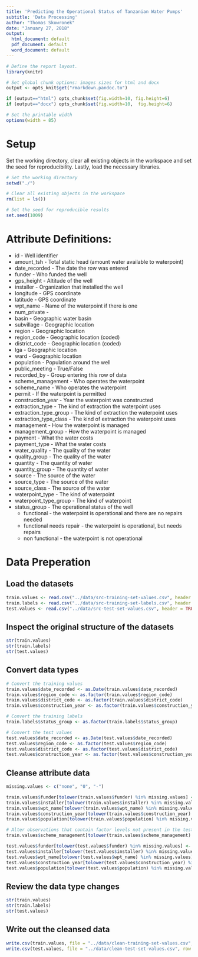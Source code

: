 ```yaml
---
title: 'Predicting the Operational Status of Tanzanian Water Pumps'
subtitle: 'Data Processing'
author: "Thomas Skowronek"
date: "January 27, 2018"
output:
  html_document: default
  pdf_document: default
  word_document: default
---
```



```r
# Define the report layout.
library(knitr)

# Set global chunk options: images sizes for html and docx
output <- opts_knit$get("rmarkdown.pandoc.to")

if (output=="html") opts_chunk$set(fig.width=10, fig.height=6)
if (output=="docx") opts_chunk$set(fig.width=10,  fig.height=6)

# Set the printable width
options(width = 85)
```
\newline


# Setup
Set the working directory, clear all existing objects in the workspace and set the seed for reproducibility.  Lastly, load the necessary libraries.
```r
# Set the working directory
setwd("./")

# Clear all existing objects in the workspace
rm(list = ls())

# Set the seed for reproducible results
set.seed(1009)
```
\newline


# Attribute Definitions:
* id - Well identifier
* amount_tsh - Total static head (amount water available to waterpoint)
* date_recorded - The date the row was entered
* funder - Who funded the well
* gps_height - Altitude of the well
* installer - Organization that installed the well
* longitude - GPS coordinate
* latitude - GPS coordinate
* wpt_name - Name of the waterpoint if there is one
* num_private -
* basin - Geographic water basin
* subvillage - Geographic location
* region - Geographic location
* region_code - Geographic location (coded)
* district_code - Geographic location (coded)
* lga - Geographic location
* ward - Geographic location
* population - Population around the well
* public_meeting - True/False
* recorded_by - Group entering this row of data
* scheme_management - Who operates the waterpoint
* scheme_name - Who operates the waterpoint
* permit - If the waterpoint is permitted
* construction_year - Year the waterpoint was constructed
* extraction_type - The kind of extraction the waterpoint uses
* extraction_type_group - The kind of extraction the waterpoint uses
* extraction_type_class - The kind of extraction the waterpoint uses
* management - How the waterpoint is managed
* management_group - How the waterpoint is managed
* payment - What the water costs
* payment_type - What the water costs
* water_quality - The quality of the water
* quality_group - The quality of the water
* quantity - The quantity of water
* quantity_group - The quantity of water
* source - The source of the water
* source_type - The source of the water
* source_class - The source of the water
* waterpoint_type - The kind of waterpoint
* waterpoint_type_group - The kind of waterpoint
* status_group - The operational status of the well
    + functional - the waterpoint is operational and there are no repairs needed
    + functional needs repair - the waterpoint is operational, but needs repairs
    + non functional - the waterpoint is not operational

\newline


# Data Preperation

## Load the datasets
```r
train.values <- read.csv("../data/src-training-set-values.csv", header = TRUE, na.strings = "")
train.labels <- read.csv("../data/src-training-set-labels.csv", header = TRUE)
test.values <- read.csv("../data/src-test-set-values.csv", header = TRUE, na.strings = "")
```
\newline


## Inspect the original structure of the datasets
```r
str(train.values)
str(train.labels)
str(test.values)
```
\newline


## Convert data types
```r
# Convert the training values
train.values$date_recorded <- as.Date(train.values$date_recorded)
train.values$region_code <- as.factor(train.values$region_code)
train.values$district_code <- as.factor(train.values$district_code)
train.values$construction_year <- as.factor(train.values$construction_year)

# Convert the training labels
train.labels$status_group <- as.factor(train.labels$status_group)

# Convert the test values
test.values$date_recorded <- as.Date(test.values$date_recorded)
test.values$region_code <- as.factor(test.values$region_code)
test.values$district_code <- as.factor(test.values$district_code)
test.values$construction_year <- as.factor(test.values$construction_year)
```
\newline


## Cleanse attribute data
```r
missing.values <- c("none", "0", "-")

train.values$funder[tolower(train.values$funder) %in% missing.values] <- NA
train.values$installer[tolower(train.values$installer) %in% missing.values] <- NA
train.values$wpt_name[tolower(train.values$wpt_name) %in% missing.values] <- NA
train.values$construction_year[tolower(train.values$construction_year) %in% missing.values] <- NA
train.values$population[tolower(train.values$population) %in% missing.values] <- NA

# Alter observations that contain factor levels not present in the test data
train.values$scheme_management[tolower(train.values$scheme_management) == "none"] <- NA

test.values$funder[tolower(test.values$funder) %in% missing.values] <- NA
test.values$installer[tolower(test.values$installer) %in% missing.values] <- NA
test.values$wpt_name[tolower(test.values$wpt_name) %in% missing.values] <- NA
test.values$construction_year[tolower(test.values$construction_year) %in% missing.values] <- NA
test.values$population[tolower(test.values$population) %in% missing.values] <- NA
```
\newline


## Review the data type changes
```r
str(train.values)
str(train.labels)
str(test.values)
```
\newline


## Write out the cleansed data
```r
write.csv(train.values, file = "../data/clean-training-set-values.csv", row.names=FALSE)
write.csv(test.values, file = "../data/clean-test-set-values.csv", row.names=FALSE)
```

